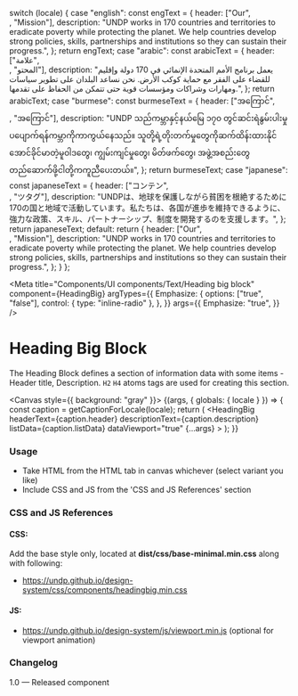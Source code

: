 
  switch (locale) {
    case "english":
      const engText = {
        header: ["Our", <br />, "Mission"],
        description:
          "UNDP works in 170 countries and territories to eradicate poverty while protecting the planet. We help countries develop strong policies, skills, partnerships and institutions so they can sustain their progress.",
      };
      return engText;
    case "arabic":
      const arabicText = {
        header: ["علامة", <br />, "المحتو"],
        description:
          "يعمل برنامج الأمم المتحدة الإنمائي في 170 دولة وإقليم للقضاء على الفقر مع حماية كوكب الأرض. نحن نساعد البلدان على تطوير سياسات ومهارات وشراكات ومؤسسات قوية حتى تتمكن من الحفاظ على تقدمها.",
      };
      return arabicText;
    case "burmese":
      const burmeseText = {
        header: ["အကြောင်", <br />, "အကြောင်"],
        description:
          "UNDP သည်ကမ္ဘာနှင့်နယ်မြေ ၁၇၀ တွင်ဆင်းရဲနွမ်းပါးမှုပပျောက်ရန်ကမ္ဘာကိုကာကွယ်နေသည်။ သူတို့ရဲ့တိုးတက်မှုတွေကိုဆက်ထိန်းထားနိုင်အောင်ခိုင်မာတဲ့မူဝါဒတွေ၊ ကျွမ်းကျင်မှုတွေ၊ မိတ်ဖက်တွေ၊ အဖွဲ့အစည်းတွေတည်ဆောက်ဖို့ငါတို့ကကူညီပေးတယ်။",
      };
      return burmeseText;
    case "japanese":
      const japaneseText = {
        header: ["コンテン", <br />, "ツタグ"],
        description:
          "UNDPは、地球を保護しながら貧困を根絶するために170の国と地域で活動しています。私たちは、各国が進歩を維持できるように、強力な政策、スキル、パートナーシップ、制度を開発するのを支援します。",
      };
      return japaneseText;
    default:
      return {
        header: ["Our", <br />, "Mission"],
        description:
          "UNDP works in 170 countries and territories to eradicate poverty while protecting the planet. We help countries develop strong policies, skills, partnerships and institutions so they can sustain their progress.",
      };
  }
};

<Meta
  title="Components/UI components/Text/Heading big block"
  component={HeadingBig}
  argTypes={{
    Emphasize: {
      options: ["true", "false"],
      control: { type: "inline-radio" },
    },
  }}
  args={{
    Emphasize: "true",
  }}
/>

# Heading Big Block

The Heading Block defines a section of information data with some items - Header title, Description. `H2` `H4` atoms tags are used for creating this section.

<Canvas style={{ background: "gray" }}>
  <Story name="Heading big block">
    {(args, { globals: { locale } }) => {
      const caption = getCaptionForLocale(locale);
      return (
        <HeadingBig
          headerText={caption.header}
          descriptionText={caption.description}
          listData={caption.listData}
          dataViewport="true"
          {...args}
        ></HeadingBig>
      );
    }}
  </Story>
</Canvas>

###

### Usage

- Take HTML from the HTML tab in canvas whichever (select variant you like)
- Include CSS and JS from the 'CSS and JS References' section

### CSS and JS References

#### CSS:

Add the base style only, located at **dist/css/base-minimal.min.css** along with following:

- https://undp.github.io/design-system/css/components/headingbig.min.css

#### JS:

- https://undp.github.io/design-system/js/viewport.min.js (optional for viewport animation)

### Changelog

1.0 — Released component

